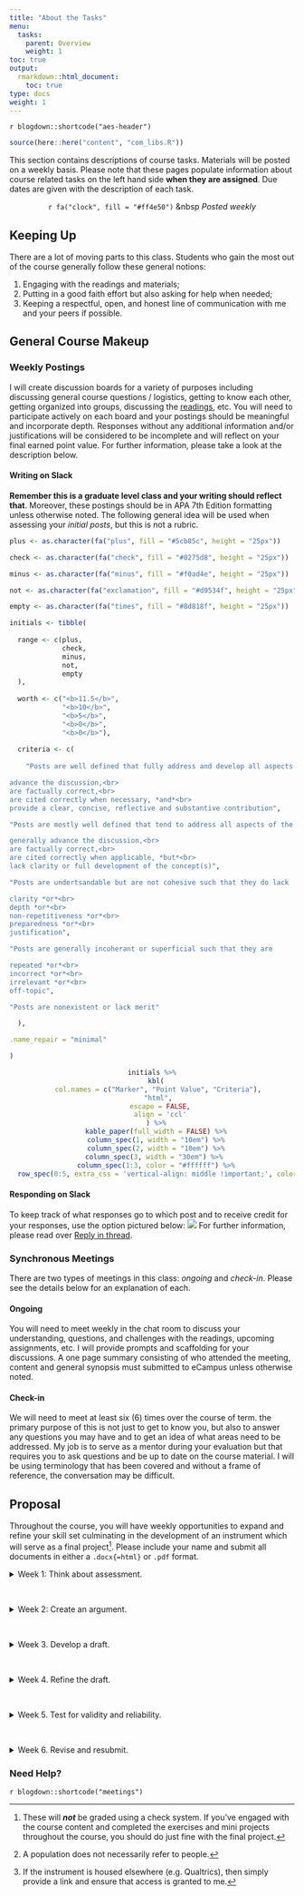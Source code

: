 ```yaml
---
title: "About the Tasks"
menu:
  tasks:
    parent: Overview
    weight: 1
toc: true
output:
  rmarkdown::html_document:
    toc: true
type: docs
weight: 1
---
```


`r blogdown::shortcode("aes-header")`

```r
source(here::here("content", "com_libs.R"))
```

This section contains descriptions of course tasks. Materials will be posted on a weekly basis. Please note that these pages populate information about course related tasks on the left hand side **when they are assigned**. Due dates are given with the description of each task.

<center>
`r fa("clock", fill = "#ff4e50")` &nbsp <i>Posted weekly</i> 
</center>

## Keeping Up

There are a lot of moving parts to this class. Students who gain the most out of the course generally follow these general notions:

1. Engaging with the readings and materials;
2. Putting in a good faith effort but also asking for help when needed; 
3. Keeping a respectful, open, and honest line of communication with me and your peers if possible.


## General Course Makeup

### Weekly Postings
I will create discussion boards for a variety of purposes including discussing general course questions / logistics, getting to know each other, getting organized into groups, discussing the [readings](/readings/), etc. You will need to participate actively on each board and your postings should be meaningful and incorporate depth. Responses without any additional information and/or justifications will be considered to be incomplete and will reflect on your final earned point value. For further information, please take a look at the description below.


#### Writing on Slack

**Remember this is a graduate level class and your writing should reflect that**. Moreover, these postings should be in APA 7th Edition formatting unless otherwise noted. The following general idea will be used when assessing your *initial posts*, but this is not a rubric. 

```r

plus <- as.character(fa("plus", fill = "#5cb85c", height = "25px"))

check <- as.character(fa("check", fill = "#0275d8", height = "25px"))

minus <- as.character(fa("minus", fill = "#f0ad4e", height = "25px"))

not <- as.character(fa("exclamation", fill = "#d9534f", height = "25px"))

empty <- as.character(fa("times", fill = "#8d818f", height = "25px"))

initials <- tibble(
  
  range <- c(plus, 
             check,
             minus, 
             not,
             empty
  ),
  
  worth <- c("<b>11.5</b>",
             "<b>10</b>",
             "<b>5</b>",
             "<b>0</b>",
             "<b>0</b>"),
  
  criteria <- c(
    
    "Posts are well defined that fully address and develop all aspects of the prompt such that they

advance the discussion,<br>
are factually correct,<br>
are cited correctly when necessary, *and*<br>
provide a clear, concise, reflective and substantive contribution",

"Posts are mostly well defined that tend to address all aspects of the prompt such that they

generally advance the discussion,<br>
are factually correct,<br>
are cited correctly when applicable, *but*<br>
lack clarity or full development of the concept(s)",

"Posts are undertsandable but are not cohesive such that they do lack 

clarity *or*<br>
depth *or*<br>
non-repetitiveness *or*<br>
preparedness *or*<br>
justification",

"Posts are generally incoherant or superficial such that they are

repeated *or*<br>
incorrect *or*<br>
irrelevant *or*<br>
off-topic",

"Posts are nonexistent or lack merit"

  ),

.name_repair = "minimal"

)

```

<center>
```r
initials %>%
  kbl(
    col.names = c("Marker", "Point Value", "Criteria"), 
    "html", 
    escape = FALSE,
    align = 'ccl'
  ) %>%
  kable_paper(full_width = FALSE) %>%
  column_spec(1, width = "10em") %>%
  column_spec(2, width = "10em") %>%
  column_spec(3, width = "30em") %>% 
  column_spec(1:3, color = "#ffffff") %>%
  row_spec(0:5, extra_css = 'vertical-align: middle !important;', color = "#ffffff", background = "transparent") 
```
</center>

#### Responding on Slack
To keep track of what responses go to which post and to receive credit for your responses, use the option pictured below: ![](/img/reference/slack_pop_menu.png) For further information, please read over [Reply in thread](https://slack.com/help/articles/115000769927-Use-threads-to-organize-discussions-).

### Synchronous Meetings
There are two types of meetings in this class: *ongoing* and *check-in*. Please see the details below for an explanation of each.

#### Ongoing
You will need to meet weekly in the chat room to discuss your understanding, questions, and challenges with the readings, upcoming assignments, etc. I will provide prompts and scaffolding for your discussions. A one page summary consisting of who attended the meeting, content and general synopsis must submitted to eCampus unless otherwise noted.

#### Check-in
We will need to meet at least six (6) times over the course of term. the primary purpose of this is not just to get to know you, but also to answer any questions you may have and to get an idea of what areas need to be addressed. My job is to serve as a mentor during your evaluation but that requires you to ask questions and be up to date on the course material. I will be using terminology that has been covered and without a frame of reference, the conversation may be difficult.

## Proposal

Throughout the course, you will have weekly opportunities to expand and refine your skill set culminating in the development of an instrument which will serve as a final project^[These will ***not*** be graded using a check system. If you've engaged with the course content and completed the exercises and mini projects throughout the course, you should do just fine with the final project.]. Please include your name and submit all documents in either a `.docx{=html}` or `.pdf` format.

<div id="anchorwk1"> 
<details><summary>Week 1: Think about assessment.</summary>
<br>
<p>
Construct a one paragraph case for a population^[A population does not necessarily refer to people.] that needs to be researched, why it should be be studied, and how the data would be quantitative.
</p>
</details>
</div>
<br>

<div id="anchorwk2">
<details><summary>Week 2: Create an argument. </summary>
<br>
<p>
Submit a one to three page proposal outlining specific questions that you would like to assess and then describe an instrument that would be used to assess those items. Include general details on what measures would be used. 
</p>
</details>
</div>
<br>

<div id="anchorwk3">
<details><summary>Week 3. Develop a draft.</summary>
<br>
<p>
Create a draft of your instrument^[If the instrument is housed elsewhere (e.g. Qualtrics), then simply provide a link and ensure that access is granted to me.] by whatever medium you choose. Map the measures directly to the items and group them if possible. 
</p>
</details>
</div>
<br>

<div id="anchorwk4">
<details><summary>Week 4. Refine the draft.</summary>
<br>
<p>
Based on feedback, amend the instrument if necessary and resubmit for further assessment. Explicitly detail what changes were made using a matrix. After approval, administer the instrument for a simulation of responses.
</p>
</details>
</div>
<br>

<div id="anchorwk5">
<details><summary>Week 5. Test for validity and reliability.</summary>
<br>
<p>
Simulate data and then conduct an EFA to assess validity and a reliability analysis.
</p>
</details>
</div>
<br>

<div id="anchorwk6">
<details><summary>Week 6. Revise and resubmit.</summary>
<br>
<p>
After amending, create an elevator pitch, supplemental abstract and a final version of your instrument.
</p>
</details>
</div>

### Need Help?

`r blogdown::shortcode("meetings")`
